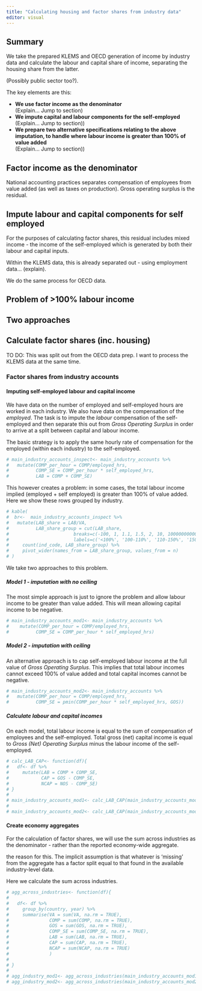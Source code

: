 ```yaml
---
title: "Calculating housing and factor shares from industry data"
editor: visual
---
```


## Summary

We take the prepared KLEMS and OECD generation of income by industry data and calculate the labour and capital share of income, separating the housing share from the latter.

(Possibly public sector too?).

The key elements are this:

-   **We use factor income as the denominator\
    **(Explain... Jump to section)
-   **We impute capital and labour components for the self-employed**\
    (Explain... Jump to section))
-   **We prepare two alternative specifications relating to the above imputation, to handle where labour income is greater than 100% of value added**\
    (Explain... Jump to section)) \

## Factor income as the denominator

National accounting practices separates compensation of employees from value added (as well as taxes on production). Gross operating surplus is the residual.

## Impute labour and capital components for self employed

For the purposes of calculating factor shares, this residual includes mixed income - the income of the self-employed which is generated by both their labour and capital inputs.

Within the KLEMS data, this is already separated out - using employment data... (explain).

We do the same process for OECD data.

## Problem of \>100% labour income

## Two approaches

## Calculate factor shares (inc. housing)

TO DO: This was split out from the OECD data prep. I want to process the KLEMS data at the same time.

### Factor shares from industry accounts

#### Imputing self-employed labour and capital income

We have data on the number of employed and self-employed hours are worked in each industry. We also have data on the compensation of the *employed*. The task is to impute the *labour* compensation of the self-employed and then separate this out from *Gross Operating Surplus* in order to arrive at a split between capital and labour income.

The basic strategy is to apply the same hourly rate of compensation for the employed (within each industry) to the self-employed.

```r
# main_industry_accounts_inspect<- main_industry_accounts %>%
#   mutate(COMP_per_hour = COMP/employed_hrs,
#          COMP_SE = COMP_per_hour * self_employed_hrs,
#          LAB = COMP + COMP_SE)
```

This however creates a problem: in some cases, the total labour income implied (employed + self employed) is greater than 100% of value added. Here we show these rows grouped by industry.

```r
# kable(
#  br<-  main_industry_accounts_inspect %>%
#   mutate(LAB_share = LAB/VA,
#          LAB_share_group = cut(LAB_share,
#                        breaks=c(-100, 1, 1.1, 1.5, 2, 10, 1000000000000),
#                        labels=c('<100%', '100-110%', '110-150%', '150-200%', '200-1,000%', '1,000+'))) %>%
#     count(ind_code, LAB_share_group) %>%
#     pivot_wider(names_from = LAB_share_group, values_from = n)
# )


```

We take two approaches to this problem.

##### Model 1 - imputation with no ceiling

The most simple approach is just to ignore the problem and allow labour income to be greater than value added. This will mean allowing capital income to be negative.

```r
# main_industry_accounts_mod1<- main_industry_accounts %>%
#    mutate(COMP_per_hour = COMP/employed_hrs,
#          COMP_SE = COMP_per_hour * self_employed_hrs)
```

##### Model 2 - imputation with ceiling

An alternative approach is to cap self-employed labour income at the full value of *Gross Operating Surplus*. This implies that total labour incomes cannot exceed 100% of value added and total capital incomes cannot be negative.

```r
# main_industry_accounts_mod2<- main_industry_accounts %>%
#   mutate(COMP_per_hour = COMP/employed_hrs,
#          COMP_SE = pmin(COMP_per_hour * self_employed_hrs, GOS))
```

##### Calculate labour and capital incomes

On each model, total labour income is equal to the sum of compensation of employees and the self-employed. Total gross (net) capital income is equal to *Gross (Net) Operating Surplus* minus the labour income of the self-employed.

```r
# calc_LAB_CAP<- function(df){
#   df<- df %>%
#     mutate(LAB = COMP + COMP_SE,
#            CAP = GOS - COMP_SE,
#            NCAP = NOS - COMP_SE)
# }
# 
# main_industry_accounts_mod1<- calc_LAB_CAP(main_industry_accounts_mod1)
# 
# main_industry_accounts_mod2<- calc_LAB_CAP(main_industry_accounts_mod2)

```

#### Create economy aggregates

For the calculation of factor shares, we will use the sum across industries as the denominator - rather than the reported economy-wide aggregate.

the reason for this. The implicit assumption is that whatever is 'missing' from the aggregate has a factor split equal to that found in the available industry-level data.

Here we calculate the sum across industries.

```r

# agg_across_industries<- function(df){
#   
#   df<- df %>%
#     group_by(country, year) %>%
#     summarise(VA = sum(VA, na.rm = TRUE),
#               COMP = sum(COMP, na.rm = TRUE),
#               GOS = sum(GOS, na.rm = TRUE),
#               COMP_SE = sum(COMP_SE, na.rm = TRUE),
#               LAB = sum(LAB, na.rm = TRUE),
#               CAP = sum(CAP, na.rm = TRUE),
#               NCAP = sum(NCAP, na.rm = TRUE)
#               )
#  
# }
# 
# agg_industry_mod1<- agg_across_industries(main_industry_accounts_mod1)
# agg_industry_mod2<- agg_across_industries(main_industry_accounts_mod2)


```
